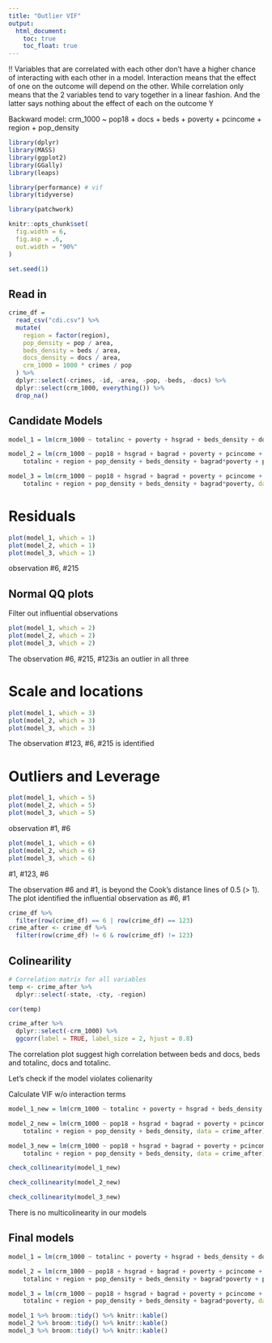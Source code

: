```yaml
---
title: "Outlier VIF"
output: 
  html_document:
    toc: true
    toc_float: true
---
```


!! Variables that are correlated with each other don’t have a higher chance of interacting with each other in a model. Interaction means that the effect of one on the outcome will depend on the other. While correlation only means that the 2 variables tend to vary together in a linear fashion. And the latter says nothing about the effect of each on the outcome Y

Backward model:
crm_1000 ~ pop18 + docs + beds + poverty + pcincome + region + pop_density

```r
library(dplyr)
library(MASS)
library(ggplot2)
library(GGally)
library(leaps)

library(performance) # vif
library(tidyverse)

library(patchwork)

knitr::opts_chunk$set(
  fig.width = 6,
  fig.asp = .6,
  out.width = "90%"
)

set.seed(1)
```

## Read in

```r
crime_df = 
  read_csv("cdi.csv") %>% 
  mutate(
    region = factor(region),
    pop_density = pop / area,
    beds_density = beds / area,
    docs_density = docs / area,
    crm_1000 = 1000 * crimes / pop
  ) %>% 
  dplyr::select(-crimes, -id, -area, -pop, -beds, -docs) %>% 
  dplyr::select(crm_1000, everything()) %>%
  drop_na()
```

## Candidate Models

```r
model_1 = lm(crm_1000 ~ totalinc + poverty + hsgrad + beds_density + docs_density + region + pop_density + docs_density*totalinc + docs_density*beds_density, data = crime_df)

model_2 = lm(crm_1000 ~ pop18 + hsgrad + bagrad + poverty + pcincome + 
    totalinc + region + pop_density + beds_density + bagrad*poverty + poverty*region, data = crime_df)

model_3 = lm(crm_1000 ~ pop18 + hsgrad + bagrad + poverty + pcincome + 
    totalinc + region + pop_density + beds_density + bagrad*poverty, data = crime_df)
```

# Residuals

```r
plot(model_1, which = 1)
plot(model_2, which = 1)
plot(model_3, which = 1)
```
observation #6, #215

## Normal QQ plots

Filter out influential observations

```r
plot(model_1, which = 2)
plot(model_2, which = 2)
plot(model_3, which = 2)
```

The observation #6, #215, #123is an outlier in all three

# Scale and locations

```r
plot(model_1, which = 3)
plot(model_2, which = 3)
plot(model_3, which = 3)
```
The observation #123, #6, #215 is identified

# Outliers and Leverage
```r
plot(model_1, which = 5)
plot(model_2, which = 5)
plot(model_3, which = 5)
```

observation #1, #6

```r
plot(model_1, which = 6)
plot(model_2, which = 6)
plot(model_3, which = 6)
```
 #1, #123, #6

The observation #6 and #1, is beyond the Cook’s distance lines of 0.5 (> 1). The plot identified the influential observation as #6, #1

```r
crime_df %>%
  filter(row(crime_df) == 6 | row(crime_df) == 123)
crime_after <- crime_df %>%
  filter(row(crime_df) != 6 & row(crime_df) != 123)
```

## Colinearility

```r
# Correlation matrix for all variables
temp <- crime_after %>%
  dplyr::select(-state, -cty, -region)

cor(temp)
```



```r
crime_after %>% 
  dplyr::select(-crm_1000) %>% 
  ggcorr(label = TRUE, label_size = 2, hjust = 0.8)
```

The correlation plot suggest high correlation between beds and docs, beds and totalinc, docs and totalinc. 

Let's check if the model violates colienarity

Calculate VIF w/o interaction terms
```r
model_1_new = lm(crm_1000 ~ totalinc + poverty + hsgrad + beds_density + docs_density + region + pop_density, data = crime_after)

model_2_new = lm(crm_1000 ~ pop18 + hsgrad + bagrad + poverty + pcincome + 
    totalinc + region + pop_density + beds_density, data = crime_after)

model_3_new = lm(crm_1000 ~ pop18 + hsgrad + bagrad + poverty + pcincome + 
    totalinc + region + pop_density + beds_density, data = crime_after)

check_collinearity(model_1_new)

check_collinearity(model_2_new)

check_collinearity(model_3_new)
```

There is no multicolinearity in our models

## Final models

```r
model_1 = lm(crm_1000 ~ totalinc + poverty + hsgrad + beds_density + docs_density + region + pop_density + docs_density*totalinc + docs_density*beds_density, data = crime_after)

model_2 = lm(crm_1000 ~ pop18 + hsgrad + bagrad + poverty + pcincome + 
    totalinc + region + pop_density + beds_density + bagrad*poverty + poverty*region, data = crime_after)

model_3 = lm(crm_1000 ~ pop18 + hsgrad + bagrad + poverty + pcincome + 
    totalinc + region + pop_density + beds_density + bagrad*poverty, data = crime_after)

model_1 %>% broom::tidy() %>% knitr::kable() 
model_2 %>% broom::tidy() %>% knitr::kable()
model_3 %>% broom::tidy() %>% knitr::kable()
```







